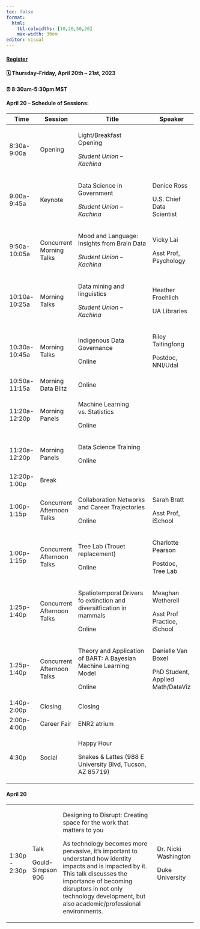 ```yaml
---
toc: false
format: 
  html: 
    tbl-colwidths: [10,20,50,20]
    max-width: 30em
editor: visual
---
```


::: callout-important
#### [Register](https://www.eventbrite.com/e/wids-tucson-2023-tickets-580664311587)

#### 🗓 Thursday--Friday, April 20th -- 21st, 2023

#### ⏰ 8:30am-5:30pm MST
:::

#### April 20 -- Schedule of Sessions:

+---------------+----------------------------+----------------------------------------------------------------------+-----------------------------------+
| Time          | Session                    | Title                                                                | Speaker                           |
+===============+============================+======================================================================+===================================+
| 8:30a-9:00a   | Opening                    | Light/Breakfast Opening                                              |                                   |
|               |                            |                                                                      |                                   |
|               |                            | *Student Union -- Kachina*                                           |                                   |
+---------------+----------------------------+----------------------------------------------------------------------+-----------------------------------+
| 9:00a-9:45a   | Keynote                    | Data Science in Government                                           | Denice Ross                       |
|               |                            |                                                                      |                                   |
|               |                            | *Student Union -- Kachina*                                           | U.S. Chief Data Scientist         |
+---------------+----------------------------+----------------------------------------------------------------------+-----------------------------------+
| 9:50a-10:05a  | Concurrent Morning Talks   | Mood and Language: Insights from Brain Data                          | Vicky Lai                         |
|               |                            |                                                                      |                                   |
|               |                            | *Student Union -- Kachina*                                           | Asst Prof, Psychology             |
+---------------+----------------------------+----------------------------------------------------------------------+-----------------------------------+
| 10:10a-10:25a | Morning Talks              | Data mining and linguistics                                          | Heather Froehlich                 |
|               |                            |                                                                      |                                   |
|               |                            | *Student Union -- Kachina*                                           | UA Libraries                      |
+---------------+----------------------------+----------------------------------------------------------------------+-----------------------------------+
| 10:30a-10:45a | Morning Talks              | Indigenous Data Governance                                           | Riley Taitingfong                 |
|               |                            |                                                                      |                                   |
|               |                            | Online                                                               | Postdoc, NNI/Udal                 |
+---------------+----------------------------+----------------------------------------------------------------------+-----------------------------------+
| 10:50a-11:15a | Morning Data Blitz         | Online                                                               |                                   |
+---------------+----------------------------+----------------------------------------------------------------------+-----------------------------------+
| 11:20a-12:20p | Morning Panels             | Machine Learning vs. Statistics                                      |                                   |
|               |                            |                                                                      |                                   |
|               |                            | Online                                                               |                                   |
+---------------+----------------------------+----------------------------------------------------------------------+-----------------------------------+
| 11:20a-12:20p | Morning Panels             | Data Science Training                                                |                                   |
|               |                            |                                                                      |                                   |
|               |                            | Online                                                               |                                   |
+---------------+----------------------------+----------------------------------------------------------------------+-----------------------------------+
| 12:20p-1:00p  | Break                      |                                                                      |                                   |
+---------------+----------------------------+----------------------------------------------------------------------+-----------------------------------+
| 1:00p-1:15p   | Concurrent Afternoon Talks | Collaboration Networks and Career Trajectories                       | Sarah Bratt                       |
|               |                            |                                                                      |                                   |
|               |                            | Online                                                               | Asst Prof, iSchool                |
+---------------+----------------------------+----------------------------------------------------------------------+-----------------------------------+
| 1:00p-1:15p   | Concurrent Afternoon Talks | Tree Lab (Trouet replacement)                                        | Charlotte Pearson                 |
|               |                            |                                                                      |                                   |
|               |                            | Online                                                               | Postdoc, Tree Lab                 |
+---------------+----------------------------+----------------------------------------------------------------------+-----------------------------------+
| 1:25p-1:40p   | Concurrent Afternoon Talks | Spatiotemporal Drivers fo extinction and diversitfication in mammals | Meaghan Wetherell                 |
|               |                            |                                                                      |                                   |
|               |                            | Online                                                               | Asst Prof Practice, iSchool       |
+---------------+----------------------------+----------------------------------------------------------------------+-----------------------------------+
| 1:25p-1:40p   | Concurrent Afternoon Talks | Theory and Application of BART: A Bayesian Machine Learning Model    | Danielle Van Boxel                |
|               |                            |                                                                      |                                   |
|               |                            | Online                                                               | PhD Student, Applied Math/DataViz |
+---------------+----------------------------+----------------------------------------------------------------------+-----------------------------------+
| 1:40p-2:00p   | Closing                    | Closing                                                              |                                   |
+---------------+----------------------------+----------------------------------------------------------------------+-----------------------------------+
| 2:00p-4:00p   | Career Fair                | ENR2 atrium                                                          |                                   |
+---------------+----------------------------+----------------------------------------------------------------------+-----------------------------------+
| 4:30p         | Social                     | Happy Hour                                                           |                                   |
|               |                            |                                                                      |                                   |
|               |                            | Snakes & Lattes (988 E University Blvd, Tucson, AZ 85719)            |                                   |
+---------------+----------------------------+----------------------------------------------------------------------+-----------------------------------+

#### April 20

+---------------+-------------------+-----------------------------------------------------------------------------------------------------------------------------------------------------------------------------------------------------------------------------------------------------------+----------------------+
| 1:30p - 2:30p | Talk              | Designing to Disrupt: Creating space for the work that matters to you                                                                                                                                                                                     | Dr. Nicki Washington |
|               |                   |                                                                                                                                                                                                                                                           |                      |
|               | Gould-Simpson 906 | As technology becomes more pervasive, it's important to understand how identity impacts and is impacted by it. This talk discusses the importance of becoming disruptors in not only technology development, but also academic/professional environments. | Duke University      |
+---------------+-------------------+-----------------------------------------------------------------------------------------------------------------------------------------------------------------------------------------------------------------------------------------------------------+----------------------+
